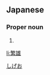 ==Japanese==
{{ja-kanjitab|繁|雄}}

===Proper noun===
{{ja-pos|proper|しげお}}

# {{given name|male|lang=ja}}

[[Category:Japanese male given names|しげお]]

[[li:繁雄]]